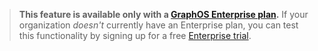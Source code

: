 <blockquote>

**This feature is available only with a [GraphOS Enterprise plan](/graphos/enterprise/).** 
If your organization _doesn't_ currently have an Enterprise plan, you can test this functionality by signing up for a free [Enterprise trial](/graphos/org/plans/#enterprise-trials).

</blockquote>